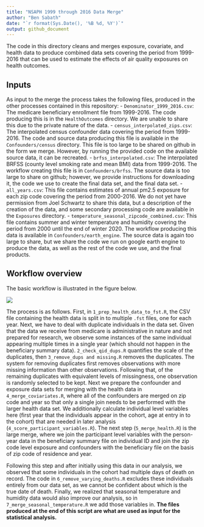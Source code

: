 ```yaml
---
title: "NSAPH 1999 through 2016 Data Merge"
author: "Ben Sabath"
date: "`r format(Sys.Date(), '%B %d, %Y')`"
output: github_document
---
```




The code in this directory cleans and merges exposure, covariate, and health data to
produce combined data sets covering the period from 1999-2016 that can be used to estimate the effects of
air quality exposures on health outcomes. 

## Inputs

As input to the merge the process takes the following files, produced in the other processes contained in
this repository:
- `Denominator_1999_2016.csv`: The medicare beneficiary enrollment file from 1999-2016. The code producing this is in the `HealthOutcomes` directory. We are unable to share this due to the private nature of the data.
- `census_interpolated_zips.csv`: The interpolated census confounder data covering the period from 1999-2016. The code and source data producing this file is available in the `Confounders/census` directory. This file is too large to be shared on github in the form we merge. However, by running the provided code on the available source data, it can be recreated. 
- `brfss_interpolated.csv`: The interpolated BRFSS (county level smoking rate and mean BMI) data from 1999-2016. The workflow creating this file is in `Confounders/brfss`. The source data is too large to share on github; however, we provide instructions for downloading it, the code we use to create the final data set, and the final data set.
- `all_years.csv`: This file contains estimates of annual pm2.5 exposure for each zip code covering the period from 2000-2016. We do not yet have permission from Joel Schwartz to share this data, but a description of the creation of the data, and some secondary processing code are available in the `Exposures` directory.
- `temperature_seasonal_zipcode_combined.csv`: This file contains summer and winter temperature and humidity covering the period from 2000 until the end of winter 2020. The workflow producing this data is available in `Confounders/earth_engine`. The source data is again too large to share, but we share the code we run on google earth engine to produce the data, as well as the rest of the code we use, and the final products.


## Workflow overview

The basic workflow is illustrated in the figure below.

![](./doc/merge_worflow.png)

The process is as follows. First, in `1_prep_health_data_to_fst.R`, the CSV file containing the health data
is split in to multiple `.fst` files, one for each year. Next, we have to deal with duplicate individuals
in the data set. Given that the data we receive from medicare is administrative in nature and not prepared
for research, we observe some instances of the same individual appearing multiple times in a single year
(which should not happen in the beneficiary summary data). `2_check_qid_dups.R` quantifies the scale of the
duplicates, then `3_remove_dups and missing.R` removes the duplicates. The system for removing duplicates
first removes observations with more missing information than other observations. Following that, of the
remaining duplicates with equivalent levels of missingness, one observation is randomly selected to be
kept. Next we prepare the confounder and exposure data sets for merging with the health data in `4_merge_coviariates.R`, where all of the confounders are merged on zip code and year so that only a single join needs to be performed with the larger health data set. We additionally calculate individual level variables here (first year that the individuals appear in the cohort, age at entry in to the cohort) that are needed in later analysis (`4_score_participant_variables.R`). The next step (`5_merge_health.R`) is the large merge, where we join the participant level variables with the person-year data in the beneficiary summary file on individual ID and join the zip code level exposure and confounders with the beneficiary file on the basis of zip code of residence and year. 

Following this step and after initially using this data in our analysis, we observed that some individuals in the cohort had multiple days of death on record. The code in `6_remove_varying_deaths.R` excludes these individuals entirely from our data set, as we cannot be confident about which is the true date of death. Finally, we realized that seasonal temperature and humidity data would also improve our analysis, so in `7_merge_seasonal_temperature.R` we add those variables in. **The files produced at the end of this script are what are used as input for the statistical analysis.**


